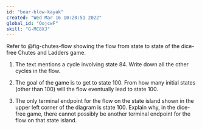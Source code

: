 ```yaml
---
id: "bear-blow-kayak"
created: "Wed Mar 16 10:20:51 2022"
global_id: "OojcwF"
skill: "G-MC8XJ"
---
```


Refer to @fig-chutes-flow showing the flow from state to state of the dice-free Chutes and Ladders game. 

1. The text mentions a cycle involving state 84. Write down all the other cycles in the flow.

2. The goal of the game is to get to state 100. From how many initial states (other than 100) will the flow eventually lead to state 100.

3. The only terminal endpoint for the flow on the state island shown in the upper left corner of the diagram is state 100. Explain why, in the dice-free game, there cannot possibly be another terminal endpoint for the flow on that state island.



